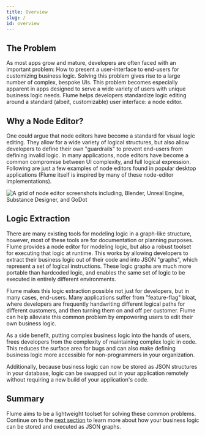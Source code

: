```yaml
---
title: Overview
slug: /
id: overview
---
```


## The Problem

As most apps grow and mature, developers are often faced with an important problem: How to present a user-interface to end-users for customizing business logic. Solving this problem gives rise to a large number of complex, bespoke UIs. This problem becomes especially apparent in apps designed to serve a wide variety of users with unique business logic needs. Flume helps developers standardize logic editing around a standard (albeit, customizable) user interface: a node editor.

## Why a Node Editor?

One could argue that node editors have become a standard for visual logic editing. They allow for a wide variety of logical structures, but also allow developers to define their own "guardrails" to prevent end-users from defining invalid logic. In many applications, node editors have become a common compromise between UI complexity, and full logical expression. Following are just a few examples of node editors found in popular desktop applications (Flume itself is inspired by many of these node-editor implementations).

![A grid of node editor screenshots including, Blender, Unreal Engine, Substance Designer, and GoDot](/img/example_editors.png)

## Logic Extraction

There are many existing tools for modeling logic in a graph-like structure, however, most of these tools are for documentation or planning purposes. Flume provides a node editor for modeling logic, but also a robust toolset for executing that logic at runtime. This works by allowing developers to extract their business logic out of their code and into JSON "graphs", which represent a set of logical instructions. These logic graphs are much more portable than hardcoded logic, and enables the same set of logic to be executed in entirely different environments.

Flume makes this logic extraction possible not just for developers, but in many cases, end-users. Many applications suffer from "feature-flag" bloat, where developers are frequently handwriting different logical paths for different customers, and then turning them on and off per customer. Flume can help alleviate this common problem by empowering users to edit their own business logic.

As a side benefit, putting complex business logic into the hands of users, frees developers from the complexity of maintaining complex logic in code. This reduces the surface area for bugs and can also make defining business logic more accessible for non-programmers in your organization.

Additionally, because business logic can now be stored as JSON structures in your database, logic can be swapped out in your application remotely without requiring a new build of your application's code.

## Summary

Flume aims to be a lightweight toolset for solving these common problems. Continue on to the [next section](/docs/anatomy) to learn more about how your business logic can be stored and executed as JSON graphs.
